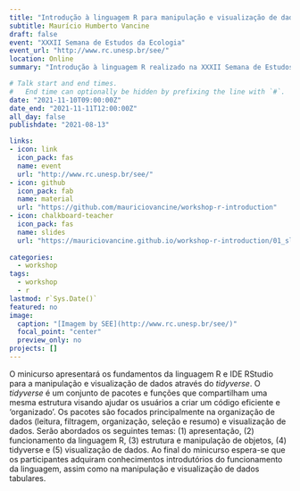 ```yaml
---
title: "Introdução à linguagem R para manipulação e visualização de dados"
subtitle: Maurício Humberto Vancine
draft: false
event: "XXXII Semana de Estudos da Ecologia"
event_url: "http://www.rc.unesp.br/see/"
location: Online
summary: "Introdução à linguagem R realizado na XXXII Semana de Estudos da Ecologia "

# Talk start and end times.
#   End time can optionally be hidden by prefixing the line with `#`.
date: "2021-11-10T09:00:00Z"
date_end: "2021-11-11T12:00:00Z"
all_day: false
publishdate: "2021-08-13"

links:
- icon: link
  icon_pack: fas
  name: event
  url: "http://www.rc.unesp.br/see/"  
- icon: github
  icon_pack: fab
  name: material
  url: "https://github.com/mauriciovancine/workshop-r-introduction"
- icon: chalkboard-teacher
  icon_pack: fas
  name: slides
  url: "https://mauriciovancine.github.io/workshop-r-introduction/01_slides/slides_workshop_r_introduction.html"
  
categories:
  - workshop
tags:
  - workshop
  - r
lastmod: r`Sys.Date()`
featured: no
image:
  caption: "[Imagem by SEE](http://www.rc.unesp.br/see/)"
  focal_point: "center"
  preview_only: no
projects: []
---
```


O minicurso apresentará os fundamentos da linguagem R e IDE RStudio para a manipulação e visualização de dados através do *tidyverse*. O *tidyverse* é um conjunto de pacotes e funções que compartilham uma mesma estrutura visando ajudar os usuários a criar um código eficiente e 'organizado'. Os pacotes são focados principalmente na organização de dados (leitura, filtragem, organização, seleção e resumo) e visualização de dados. Serão abordados os seguintes temas: (1) apresentação, (2) funcionamento da linguagem R, (3) estrutura e manipulação de objetos, (4) tidyverse e (5) visualização de dados. Ao final do minicurso espera-se que os participantes adquiram conhecimentos introdutórios do funcionamento da linguagem, assim como na manipulação e visualização de dados tabulares.